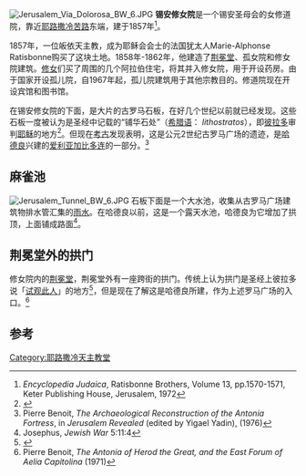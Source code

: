 [[File:Jerusalem_Via_Dolorosa_BW_6.JPG|thumb]]
'''锡安修女院'''是一个锡安圣母会的女修道院，靠近[[耶路撒冷|耶路撒冷]][[苦路|苦路]]东端，建于1857年<ref>''Encyclopedia Judaica'', Ratisbonne Brothers, Volume 13, pp.1570-1571, Keter Publishing House, Jerusalem, 1972</ref>。

1857年，一位皈依天主教，成为耶稣会会士的法国犹太人Marie-Alphonse Ratisbonne购买了这块土地。1858年-1862年，他建造了[[荆冕堂_(耶路撒冷)|荆冕堂]]、孤女院和修女院建筑。[[修女|修女]]们买了周围的几个阿拉伯住宅，将其并入修女院，用于开设药房。由于国家开设孤儿院，自1967年起，孤儿院建筑用于其他宗教目的。修道院现在开设宾馆和图书馆。

在锡安修女院的下面，是大片的古罗马石板，在好几个世纪以前就已经发现。这些石板一度被认为是圣经中记载的“铺华石处”（[[希腊语|希腊语]]： ''lithostratos''），即[[彼拉多|彼拉多]]审判[[耶稣|耶稣]]的地方<ref>{{bibleverse||约翰福音|19:13|}}</ref>。但现在[[考古|考古]]发现表明，这是公元2世纪古罗马广场的遗迹，是[[哈德良|哈德良]]兴建的[[爱利亚加比多连|爱利亚加比多连]]的一部分。<ref>Pierre Benoit, ''The Archaeological Reconstruction of the Antonia Fortress'', in ''Jerusalem Revealed'' (edited by Yigael Yadin), (1976)</ref>

== 麻雀池==
[[File:Jerusalem_Tunnel_BW_6.JPG|thumb]]
石板下面是一个大水池，收集从古罗马广场建筑物排水管汇集的[[雨水|雨水]]。在哈德良以前，这是一个露天水池，哈德良为它增加了拱顶，上面铺成路面<ref>Josephus, ''Jewish War'' 5:11:4</ref>。

== 荆冕堂外的拱门==
修女院内的[[荆冕堂_(耶路撒冷)|荆冕堂]]，荆冕堂外有一座跨街的拱门。传统上认为拱门是圣经上彼拉多说「[[试观此人|试观此人]]」的地方<ref>{{bibleverse||John|19.5|}}</ref>，但是现在了解这是哈德良所建，作为上述罗马广场的入口。<ref>Pierre Benoit, ''The Antonia of Herod the Great, and the East Forum of Aelia Capitolina'' (1971)</ref>

==参考==
{{reflist}}
{{coord|31.780323|N|35.233361|E|region:IL_type:landmark|display=title}}

{{耶路撒冷旧城}}

[[Category:耶路撒冷天主教堂|Category:耶路撒冷天主教堂]]